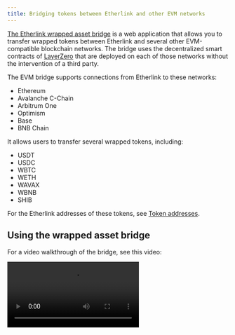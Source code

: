 ```yaml
---
title: Bridging tokens between Etherlink and other EVM networks
---
```



[The Etherlink wrapped asset bridge](https://www.etherlinkbridge.com/) is a web application that allows you to transfer wrapped tokens between Etherlink and several other EVM-compatible blockchain networks.
The bridge uses the decentralized smart contracts of [LayerZero](https://layerzero.network/) that are deployed on each of those networks without the intervention of a third party.

The EVM bridge supports connections from Etherlink to these networks:

- Ethereum
- Avalanche C-Chain
- Arbitrum One
- Optimism
- Base
- BNB Chain

It allows users to transfer several wrapped tokens, including:

- USDT
- USDC
- WBTC
- WETH
- WAVAX
- WBNB
- SHIB

For the Etherlink addresses of these tokens, see [Token addresses](#token-addresses).

## Using the wrapped asset bridge

For a video walkthrough of the bridge, see this video:

<Video src="https://www.loom.com/embed/6a1bb548a5c7439fafdb328b4785adca?sid=bfeed550-9191-4fea-b274-453ff1f1caf9"/>

![Overview of the wrapped asset bridge](/img/wab-details.png)

1. Go to the Etherlink wrapped asset bridge at https://www.etherlinkbridge.com/bridge.

1. Click the **Connect** button and connect your EVM wallet.

1. Select the source network from which to bridge tokens to Etherlink, or select Etherlink as the source network to bridge tokens out of Etherlink.

1. Next to the source network, click the source token and select the token to transfer from the source network.
The interface shows all bridgeable tokens across all available networks and your token balances.

1. Enter the number of tokens to bridge out of the source network.

1. Select the target network and token.

   The page shows the amount of tokens that you will receive on the target chain and the fees for the token transfer in the native gas token of the source chain.

   **You must ensure that you have enough tokens on the source chain to pay the fees.**

1. Set the other parameters for the transfer, including the **Gas on destination** and **Slippage tolerance** fields.

   :::note Gas on destination
   Interacting with Etherlink requires XTZ (its native token) to pay for gas fees.
   As part of your bridging transaction, you can choose to send up to 0.1 XTZ to your Etherlink wallet address to pay for fees for later transactions and interact with the Etherlink ecosystem.
   The cost of this XTZ is added to the fees that you pay for the transfer.
   By default, the bridge adds 0.1 XTZ if the destination account has no XTZ.
   :::

1. To make the transfer, click **Transfer** and confirm the transfer in your wallet.

The bridge shows a popup with a link to [LayerZero Scan](https://layerzeroscan.com/) where you can observe the progress of the bridge transaction and see an estimated time to completion.
When the status changes to "completed," the tokens are in your EVM account.
If you don't see the tokens, you may need to import the token into your wallet on the destination network.

## Troubleshooting

The transfer button can show these errors:

- **Insufficient Balance**

   You entered a higher amount of tokens than you hold in your account.
   Reduce the amount you want to transfer or add more tokens to your wallet.

- **Not Enough Native for Gas**

   You must own more gas on the source chain to pay the required fees.
   Send more of the source chain's native gas token to your wallet.

- **Select Different Chain**

   The source and destination chains are not compatible.
   This bridge is for moving tokens in and out of Etherlink, not for moving tokens between other networks.

- **Transfer Cap Reached**

   The bridge cannot transfer the amount of tokens that you have selected.
   Select a smaller amount to transfer.

   This error can occur for bridgeable tokens that exist on multiple networks (ETH/WETH, USDT and USDC).
   For example, if the bridge contract on Avalanche has 100 USDT, you can transfer no more than 100 USDT from Etherlink to Avalanche.

For further support, visit the [LayerZero Discord](https://discord-layerzero.netlify.app/discord).

If you have general questions about Etherlink, we welcome you to join the [Etherlink Discord Community](https://discord.com/invite/etherlink).

## Token addresses

For the addresses of wrapped tokens on Etherlink, see [Tokens](tokens).

:::note

Not all Etherlink tokens can be bridged in and out of Etherlink.

:::

### Etherlink

This table shows the Etherlink address of tokens that you can bridge in and out of Etherlink:


<table>
<thead>
  <th>Symbol</th>
  <th>Name</th>
  <th>Mainnet address</th>
</thead>
<tbody>

<tr>
  <td>SHIB</td>
  <td>SHIBA INU</td>
  <td><InlineCopy href="https://explorer.etherlink.com/address/0xBBD1F50A212357067318a84179892684e1Ac5181" code="0xBBD1F50A212357067318a84179892684e1Ac5181">0xBBD...5181</InlineCopy></td>
</tr>

<tr>
  <td>USDC</td>
  <td>USD Coin</td>
  <td><InlineCopy code="0x796Ea11Fa2dD751eD01b53C372fFDB4AAa8f00F9" href="https://explorer.etherlink.com/address/0x796Ea11Fa2dD751eD01b53C372fFDB4AAa8f00F9">0x796...00F9</InlineCopy></td>
</tr>

<tr>
  <td>USDT</td>
  <td>Tether USD</td>
  <td><InlineCopy code="0x2C03058C8AFC06713be23e58D2febC8337dbfE6A" href="https://explorer.etherlink.com/address/0x2C03058C8AFC06713be23e58D2febC8337dbfE6A">0x2C0...fE6a</InlineCopy></td>
</tr>

<tr>
  <td>WAVAX</td>
  <td>Wrapped AVAX</td>
  <td><InlineCopy href="https://explorer.etherlink.com/address/0xe820995cD39B6E09EAa7e4e16337184b4A61B644" code="0xe820995cD39B6E09EAa7e4e16337184b4A61B644">0xe82...B644</InlineCopy></td>
</tr>

<tr>
  <td>WBNB</td>
  <td>Wrapped BNB</td>
  <td><InlineCopy href="https://explorer.etherlink.com/address/0xaA40A1cc1561c584B675cbD12F1423A32E2a0d8C" code="0xaA40A1cc1561c584B675cbD12F1423A32E2a0d8C">0xaA4...0d8C</InlineCopy></td>
</tr>

<tr>
  <td>WBTC</td>
  <td>Wrapped BTC</td>
  <td><InlineCopy href="https://explorer.etherlink.com/address/0xbFc94CD2B1E55999Cfc7347a9313e88702B83d0F" code="0xbFc94CD2B1E55999Cfc7347a9313e88702B83d0F">0xbFc...sd0F</InlineCopy></td>
</tr>

<tr>
  <td>WETH</td>
  <td>Wrapped Ether</td>
  <td><InlineCopy code="0xfc24f770F94edBca6D6f885E12d4317320BcB401" href="https://explorer.etherlink.com/address/0xfc24f770F94edBca6D6f885E12d4317320BcB401">0xfc2...B401</InlineCopy></td>
</tr>

</tbody>
</table>


These tables show the addresses of the equivalent tokens on other networks:

### Ethereum

<table>
<thead>
  <th>Symbol</th>
  <th>Name</th>
  <th>Mainnet address</th>
</thead>
<tbody>

<tr>
  <td><a href="https://etherscan.io/address/0xA0b86991c6218b36c1d19D4a2e9Eb0cE3606eB48" target="_blank">USDC</a></td>
  <td>USD Coin</td>
  <td><InlineCopy code="0xA0b86991c6218b36c1d19D4a2e9Eb0cE3606eB48" /></td>
</tr>
<tr>
  <td><a href="https://etherscan.io/address/0xdAC17F958D2ee523a2206206994597C13D831ec7" target="_blank">USDT</a></td>
  <td>Tether USD</td>
  <td><InlineCopy code="0xdAC17F958D2ee523a2206206994597C13D831ec7" /></td>
</tr>
<tr>
  <td><a href="https://etherscan.io/address/0xC02aaA39b223FE8D0A0e5C4F27eAD9083C756Cc2" target="_blank">WETH</a></td>
  <td>Wrapped Ether</td>
  <td><InlineCopy code="0xC02aaA39b223FE8D0A0e5C4F27eAD9083C756Cc2" /></td>
</tr>
<tr>
  <td><a href="https://etherscan.io/address/0x2260FAC5E5542a773Aa44fBCfeDf7C193bc2C599" target="_blank">WBTC</a></td>
  <td>Wrapped BTC</td>
  <td><InlineCopy code="0x2260FAC5E5542a773Aa44fBCfeDf7C193bc2C599" /></td>
</tr>
<tr>
  <td><a href="https://etherscan.io/address/0x95aD61b0a150d79219dCF64E1E6Cc01f0B64C4cE" target="_blank">SHIB</a></td>
  <td>SHIBA INU</td>
  <td><InlineCopy code="0x95aD61b0a150d79219dCF64E1E6Cc01f0B64C4cE" /></td>
</tr>

</tbody>
</table>

### Arbitrum One

<table>
<thead>
  <th>Name</th>
  <th>Symbol</th>
  <th>Mainnet address</th>
</thead>
<tbody>

<tr>
  <td><a href="https://arbiscan.io/address/0xaf88d065e77c8cC2239327C5EDb3A432268e5831" target="_blank">USDC</a></td>
  <td>USD Coin</td>
  <td><InlineCopy code="0xaf88d065e77c8cC2239327C5EDb3A432268e5831" /></td>
</tr>
<tr>
  <td><a href="https://arbiscan.io/address/0xFd086bC7CD5C481DCC9C85ebE478A1C0b69FCbb9" target="_blank">USDT</a></td>
  <td>Tether USD</td>
  <td><InlineCopy code="0xFd086bC7CD5C481DCC9C85ebE478A1C0b69FCbb9" /></td>
</tr>
<tr>
  <td><a href="https://arbiscan.io/address/0x82aF49447D8a07e3bd95BD0d56f35241523fBab1" target="_blank">WETH</a></td>
  <td>Wrapped Ether</td>
  <td><InlineCopy code="0x82aF49447D8a07e3bd95BD0d56f35241523fBab1" /></td>
</tr>
<tr>
  <td><a href="https://arbiscan.io/address/0x2f2a2543B76A4166549F7aaB2e75Bef0aefC5B0f" target="_blank">WBTC</a></td>
  <td>Wrapped BTC</td>
  <td><InlineCopy code="0x2f2a2543B76A4166549F7aaB2e75Bef0aefC5B0f" /></td>
</tr>

</tbody>
</table>

### Base

<table>
<thead>
  <th>Name</th>
  <th>Symbol</th>
  <th>Mainnet address</th>
</thead>
<tbody>

<tr>
  <td><a href="https://basescan.org/address/0x833589fCD6eDb6E08f4c7C32D4f71b54bdA02913" target="_blank">USDC</a></td>
  <td>USD Coin</td>
  <td><InlineCopy code="0x833589fCD6eDb6E08f4c7C32D4f71b54bdA02913" /></td>
</tr>
<tr>
  <td><a href="https://basescan.org/address/0x4200000000000000000000000000000000000006" target="_blank">WETH</a></td>
  <td>Wrapped Ether</td>
  <td><InlineCopy code="0x4200000000000000000000000000000000000006" /></td>
</tr>

</tbody>
</table>

### Optimism

<table>
<thead>
  <th>Name</th>
  <th>Symbol</th>
  <th>Mainnet address</th>
</thead>
<tbody>

<tr>
  <td><a href="https://optimistic.etherscan.io/address/0x0b2C639c533813f4Aa9D7837CAf62653d097Ff85" target="_blank">USDC</a></td>
  <td>USD Coin</td>
  <td><InlineCopy code="0x0b2C639c533813f4Aa9D7837CAf62653d097Ff85" /></td>
</tr>
<tr>
  <td><a href="https://optimistic.etherscan.io/address/0x94b008aA00579c1307B0EF2c499aD98a8ce58e58" target="_blank">USDT</a></td>
  <td>Tether USD</td>
  <td><InlineCopy code="0x94b008aA00579c1307B0EF2c499aD98a8ce58e58" /></td>
</tr>
<tr>
  <td><a href="https://optimistic.etherscan.io/address/0x4200000000000000000000000000000000000006" target="_blank">WETH</a></td>
  <td>Wrapped Ether</td>
  <td><InlineCopy code="0x4200000000000000000000000000000000000006" /></td>
</tr>

</tbody>
</table>

### BNB Chain

<table>
<thead>
  <th>Name</th>
  <th>Symbol</th>
  <th>Mainnet address</th>
</thead>
<tbody>

<tr>
  <td><a href="https://testnet.bscscan.com/address/0x8AC76a51cc950d9822D68b83fE1Ad97B32Cd580d" target="_blank">USDC</a></td>
  <td>USD Coin</td>
  <td><InlineCopy code="0x8AC76a51cc950d9822D68b83fE1Ad97B32Cd580d" /></td>
</tr>
<tr>
  <td><a href="https://testnet.bscscan.com/address/0x55d398326f99059fF775485246999027B3197955" target="_blank">USDT</a></td>
  <td>Tether USD</td>
  <td><InlineCopy code="0x55d398326f99059fF775485246999027B3197955" /></td>
</tr>
<tr>
  <td><a href="https://testnet.bscscan.com/address/0xbb4CdB9CBd36B01bD1cBaEBF2De08d9173bc095c" target="_blank">WBNB</a></td>
  <td>Wrapped BNB</td>
  <td><InlineCopy code="0xbb4CdB9CBd36B01bD1cBaEBF2De08d9173bc095c" /></td>
</tr>

</tbody>
</table>

### Avalanche C-Chain

<table>
<thead>
  <th>Name</th>
  <th>Symbol</th>
  <th>Mainnet address</th>
</thead>
<tbody>

<tr>
  <td><a href="https://avascan.info/blockchain/c/address/0xB97EF9Ef8734C71904D8002F8b6Bc66Dd9c48a6E" target="_blank">USDC</a></td>
  <td>USD Coin</td>
  <td><InlineCopy code="0xB97EF9Ef8734C71904D8002F8b6Bc66Dd9c48a6E" /></td>
</tr>
<tr>
  <td><a href="https://avascan.info/blockchain/c/address/0x9702230A8Ea53601f5cD2dc00fDBc13d4dF4A8c7" target="_blank">USDT</a></td>
  <td>Tether USD</td>
  <td><InlineCopy code="0x9702230A8Ea53601f5cD2dc00fDBc13d4dF4A8c7" /></td>
</tr>
<tr>
  <td><a href="https://avascan.info/blockchain/c/address/0xB31f66AA3C1e785363F0875A1B74E27b85FD66c7" target="_blank">WAVAX</a></td>
  <td>Wrapped AVAX</td>
  <td><InlineCopy code="0xB31f66AA3C1e785363F0875A1B74E27b85FD66c7" /></td>
</tr>

</tbody>
</table>

## Related tools and information

- For information about pending transactions, see the [LayerZero Cross Chain Explorer](https://layerzeroscan.com/).
- For information about Etherlink transactions, see the [Etherlink block explorer](https://explorer.etherlink.com/).
- More Information about the LayerZero protocol is available in their [official documentation](https://docs.layerzero.network/).
- The audit reports of the LayerZero protocol are available in this [LayerZero GitHub Repository](https://github.com/LayerZero-Labs/LayerZero/tree/main/audit).
- To review the open source code of the wrapped asset bridge, visit the [LayerZero Github Repository](https://github.com/LayerZero-Labs/wrapped-asset-bridge).
